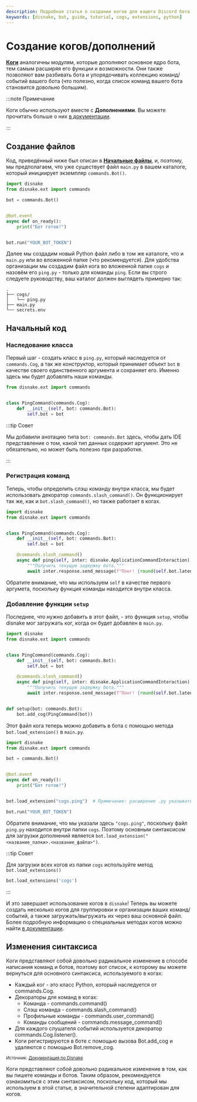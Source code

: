 ```yaml
---
description: Подробная статья о создании когов для вашего Discord бота.
keywords: [disnake, bot, guide, tutorial, cogs, extensions, python]
---
```


# Создание когов/дополнений

[**Коги**](https://docs.disnake.dev/en/latest/ext/commands/cogs.html) аналогичны модулям, которые дополняют основное
ядро бота, тем самым расширяя его функции и возможности. Они также позволяют вам разбивать бота и упорядочивать
коллекцию команд/событий вашего бота (что полезно, когда список команд вашего бота становится довольно большим).

:::note Примечание

Коги обычно используют вместе с **Дополнениями**. Вы можете прочитать больше о них
[в документации](https://docs.disnake.dev/en/latest/ext/commands/extensions.html).

:::

## Создание файлов

Код, приведённый ниже был описан в [**Начальные файлы**](./initial-files.mdx), и, поэтому, мы предполагаем,
что уже существует файл `main.py` в вашем каталоге, который инициирует экземпляр `commands.Bot()`.

```python title="main.py"
import disnake
from disnake.ext import commands

bot = commands.Bot()


@bot.event
async def on_ready():
    print("Бот готов!")


bot.run("YOUR_BOT_TOKEN")
```

Далее мы создадим новый Python файл либо в том же каталоге, что и `main.py` или во вложенной папке (что рекомендуется).
Для удобства организации мы создадим файл кога во вложенной папке `cogs` и назовём его `ping.py` - только для команды
`ping`. Если вы строго следуете руководству, ваш каталог должен выглядеть примерно так:

```
.
├── cogs/
│   └── ping.py
├── main.py
└── secrets.env
```

## Начальный код

### Наследование класса

Первый шаг - создать класс в `ping.py`, который наследуется от `commands.Cog`, а так же конструктор, который принимает
объект `bot` в качестве своего единственного аргумента и сохраняет его. Именно здесь мы будет добавлять наши команды.

```python title="ping.py"
from disnake.ext import commands


class PingCommand(commands.Cog):
    def __init__(self, bot: commands.Bot):
        self.bot = bot
```

:::tip Совет

Мы добавили анотацию типа `bot: commands.Bot` здесь, чтобы дать IDE представление о том, какой тип данных содержит
аргумент. Это не обязательно, но может быть полезно при разработке.

:::

### Регистрация команд

Теперь, чтобы определить слэш команду внутри класса, мы будет использовать декоратор `commands.slash_command()`. Он
функционирует так же, как и `bot.slash_command()`, но также работает в когах.

```python title="ping.py" {9,10}
import disnake
from disnake.ext import commands


class PingCommand(commands.Cog):
    def __init__(self, bot: commands.Bot):
        self.bot = bot

    @commands.slash_command()
    async def ping(self, inter: disnake.ApplicationCommandInteraction):
        """Получить текущую задержку бота."""
        await inter.response.send_message(f"Понг! {round(self.bot.latency * 1000)}мс")
```

Обратите внимание, что мы используем `self` в качестве первого аргумета, поскольку функция команды находится внутри
класса.

### Добавление функции `setup`

Последнее, что нужно добавить в этот файл, - это функция `setup`, чтобы disnake мог загружать ког, когда он будет
добавлен в `main.py`.

```python title="ping.py" {15,16}
import disnake
from disnake.ext import commands


class PingCommand(commands.Cog):
    def __init__(self, bot: commands.Bot):
        self.bot = bot

    @commands.slash_command()
    async def ping(self, inter: disnake.ApplicationCommandInteraction):
        """Получить текущую задержку бота."""
        await inter.response.send_message(f"Понг! {round(self.bot.latency * 1000)}мс")


def setup(bot: commands.Bot):
    bot.add_cog(PingCommand(bot))
```

Этот файл кога теперь можно добавить в бота с помощью метода `bot.load_extension()` в `main.py`.

```python title="main.py" {12}
import disnake
from disnake.ext import commands

bot = commands.Bot()


@bot.event
async def on_ready():
    print("Бот готов!")


bot.load_extension("cogs.ping")  # Примечание: расширение .py указывать не нужно

bot.run("YOUR_BOT_TOKEN")
```

Обратите внимание, что мы указали здесь `"cogs.ping"`, поскольку файл `ping.py` находится внутри папки `cogs`. Поэтому
основным синтаксисом для загрузки дополнений является `bot.load_extension("<название_папки>.<название_файла>")`.

:::tip Совет

Для загрузки всех когов из папки `cogs` используйте метод `bot.load_extensions()`

```python
bot.load_extensions('cogs')
```

:::

И это завершает использование когов в `disnake`! Теперь вы можете создать несколько когов для группировки и организации
ваших команд/событий, а также загружать/выгружать их через ваш основной файл. Более подробную информацию о специальных
методах когов можно найти [в документации](https://docs.disnake.dev/en/latest/ext/commands/cogs.html).

## Изменения синтаксиса

Коги представляют собой довольно радикальное изменение в способе написания команд и ботов, поэтому вот список, к
которому вы можете вернуться для основного синтаксиса, используемого в когах:

-   Каждый ког - это класс Python, который наследуется от <DocsLink ext="commands" reference="disnake.ext.commands.Cog">commands.Cog</DocsLink>.
-   Декораторы для команд в когах:
    -   Команда - <DocsLink ext="commands" reference="disnake.ext.commands.command">commands.command()</DocsLink>
    -   Слэш команда - <DocsLink ext="commands" reference="disnake.ext.commands.slash_command">commands.slash_command()</DocsLink>
    -   Профильные команды - <DocsLink ext="commands" reference="disnake.ext.commands.user_command">commands.user_command()</DocsLink>
    -   Команды сообщений - <DocsLink ext="commands" reference="disnake.ext.commands.message_command">commands.message_command()</DocsLink>
-   Для каждого слушателя событий используется декоратор  <DocsLink ext="commands" reference="disnake.ext.commands.Cog.listener">commands.Cog.listener()</DocsLink>.
-   Коги регистрируются в боте с помощью вызова <DocsLink ext="commands" reference="disnake.ext.commands.Bot.add_cog">Bot.add_cog</DocsLink> и удаляются с помощью <DocsLink ext="commands" reference="disnake.ext.commands.Bot.remove_cog">Bot.remove_cog</DocsLink>.

<sup>
	Источник: <a href="https://docs.disnake.dev/en/latest/ext/commands/cogs.html">Документация по Disnake</a>
</sup>

Коги представляют собой довольно радикальное изменение в том, как вы пишете команды и ботов. Таким образом,
рекомендуется ознакомиться с этим синтаксисом, поскольку код, который мы используем в этой статье, в значительной
степени адаптирован для когов.
